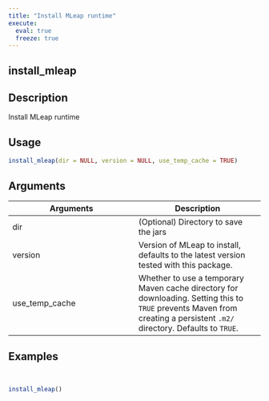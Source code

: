 ```yaml
---
title: "Install MLeap runtime"
execute:
  eval: true
  freeze: true
---
```


## install_mleap

## Description
Install MLeap runtime


## Usage
```r
install_mleap(dir = NULL, version = NULL, use_temp_cache = TRUE)
```

## Arguments
|Arguments|Description|
|---|---|
| dir | (Optional) Directory to save the jars |
| version | Version of MLeap to install, defaults to the latest version tested with this package. |
| use_temp_cache | Whether to use a temporary Maven cache directory for downloading. Setting this to `TRUE` prevents Maven from creating a persistent `.m2/` directory. Defaults to `TRUE`. |








## Examples
```r


install_mleap()


```
